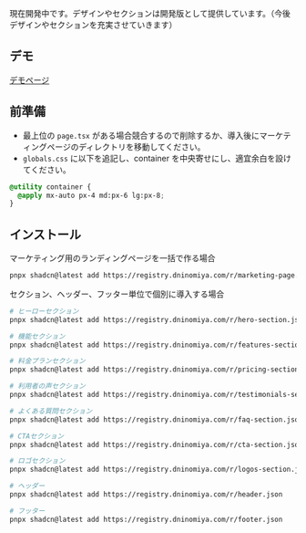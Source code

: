 現在開発中です。デザインやセクションは開発版として提供しています。（今後デザインやセクションを充実させていきます）

## デモ

[デモページ](/marketing-demo)

## 前準備

- 最上位の `page.tsx` がある場合競合するので削除するか、導入後にマーケティングページのディレクトリを移動してください。
- `globals.css` に以下を追記し、container を中央寄せにし、適宜余白を設けてください。

```css
@utility container {
  @apply mx-auto px-4 md:px-6 lg:px-8;
}
```

## インストール

マーケティング用のランディングページを一括で作る場合

```bash
pnpx shadcn@latest add https://registry.dninomiya.com/r/marketing-page.json
```

セクション、ヘッダー、フッター単位で個別に導入する場合

```bash
# ヒーローセクション
pnpx shadcn@latest add https://registry.dninomiya.com/r/hero-section.json

# 機能セクション
pnpx shadcn@latest add https://registry.dninomiya.com/r/features-section.json

# 料金プランセクション
pnpx shadcn@latest add https://registry.dninomiya.com/r/pricing-section.json

# 利用者の声セクション
pnpx shadcn@latest add https://registry.dninomiya.com/r/testimonials-section.json

# よくある質問セクション
pnpx shadcn@latest add https://registry.dninomiya.com/r/faq-section.json

# CTAセクション
pnpx shadcn@latest add https://registry.dninomiya.com/r/cta-section.json

# ロゴセクション
pnpx shadcn@latest add https://registry.dninomiya.com/r/logos-section.json

# ヘッダー
pnpx shadcn@latest add https://registry.dninomiya.com/r/header.json

# フッター
pnpx shadcn@latest add https://registry.dninomiya.com/r/footer.json
```